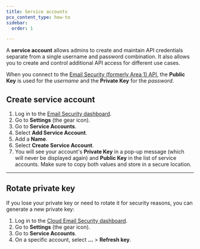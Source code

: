 ```yaml
---
title: Service accounts
pcx_content_type: how-to
sidebar:
  order: 1

---
```


A **service account** allows admins to create and maintain API credentials separate from a single username and password combination. It also allows you to create and control additional API access for different use cases.

When you connect to the [Email Security (formerly Area 1) API](/email-security/api/), the **Public Key** is used for the *username* and the **Private Key** for the *password*.

## Create service account

1. Log in to the [Email Security dashboard](https://horizon.area1security.com/).
2. Go to **Settings** (the gear icon).
3. Go to **Service Accounts**.
4. Select **Add Service Account**.
5. Add a **Name**.
6. Select **Create Service Account**.
7. You will see your account's **Private Key** in a pop-up message (which will never be displayed again) and **Public Key** in the list of service accounts. Make sure to copy both values and store in a secure location.

***

## Rotate private key

If you lose your private key or need to rotate it for security reasons, you can generate a new private key:

1. Log in to the [Cloud Email Security dashboard](https://horizon.area1security.com/).
2. Go to **Settings** (the gear icon).
3. Go to **Service Accounts**.
4. On a specific account, select **...** > **Refresh key**.
